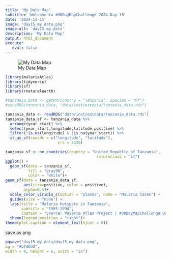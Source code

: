 ```yaml
---
title: 'My Data Map'
subtitle: 'Welcome to #30DayMapChallenge 2024 Day 15'
date: '2024-11-15'
image: 'day15_my_data.png'
image-alt: 'day15_my_data'
description: 'My Data Map'
output: html_document
execute: 
   eval: false
---
```


![My Data Map](day15_my_data.png)

```r
library(malariaAtlas)
library(tidyverse)
library(sf)
library(rnaturalearth)
```

```r
#tanzania_data <- getPR(country = "Tanzania", species = "Pf")
#saveRDS(tanzania_data, "data/inst/extdata/tanzania_data.rds")  
```


```r
tanzania_data <- readRDS("data/inst/extdata/tanzania_data.rds")
tanzania_data_sf <- tanzania_data %>%
  arrange(year_start) %>%
  select(year_start,longitude,latitude,positive) %>%
  filter(!is.na(longitude) & !is.na(year_start)) %>%
  st_as_sf(coords = c("longitude", "latitude"), 
                       crs = 4326)

tanzania_sf <- ne_countries(country = "United Republic of Tanzania", 
                                        returnclass = "sf")
ggplot() +
  geom_sf(data = tanzania_sf, 
          fill = "gray90", 
          color = "white")+
geom_sf(data = tanzania_data_sf, 
        aes(size=positive, color = positive),
        alpha=0.5)+
  scale_color_viridis_c(option = "plasma", name = "Malaria Cases") +
  guides(size = "none") +
  labs(title = "Malaria Hotspots in Tanzania",
       subtitle = "1985-1994",
       caption = "Source: Malaria Atlas Project | #30DayMapChallenge Day15 | @fgazzelloni") +
  theme(legend.position = "right")+
theme(plot.caption = element_text(hjust = 0))
```
save as png
```r
ggsave("day15_my_data/day15_my_data.png", 
bg = "#bfd0dd",
width = 8, height = 6, units = "in")
```